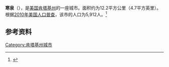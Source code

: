 {{Infobox City 
|chinese_name = 寒泉
|official_name = Cold Spring
|image_flag = 
|image_seal = 
|image_skyline = 
|image_map = KYMap-doton-ColdSpring.PNG
|map_caption =
|subdivision_type = [[國家|國家]]
|subdivision_name = {{USA}}
|leader_title = 
|leader_name = 
|subdivision_type1 = [[美國行政區劃|州]]
|subdivision_name1 = [[肯塔基州|肯塔基州]]
|subdivision_type2 = [[肯塔基州行政区划|县]]
|subdivision_name2 = Campbell
|found_date = 
|area_total = 12.2
|area_land = 
|area_water = 
|population_as_of = 2010
|population_total = 5,912
|population_density = 
|timezone = 
|utc_offset = 
|timezone_DST = 
|utc_offset_DST = 
}}

'''寒泉'''（{{lang-en|'''Cold Spring'''}}），是[[美国|美国]][[肯塔基州|肯塔基州]]的一座城市。面积约为12.2平方公里（4.7平方英里）。根据[[2010年美国人口普查|2010年美国人口普查]]，该市的人口为5,912人。<ref name=census>{{cite web |url = http://www.census.gov/prod/www/abs/decennial/ |title = Census of Population and Housing |publisher = U.S. Census Bureau |accessdate = November 18, 2011 |archive-url = https://web.archive.org/web/20060208103743/http://www.census.gov/prod/www/abs/decennial/ |archive-date = 2006-02-08 |dead-url = yes }}</ref>

== 参考资料 ==
{{reflist}}

[[Category:肯塔基州城市|Category:肯塔基州城市]]


{{Kentucky-stub}}